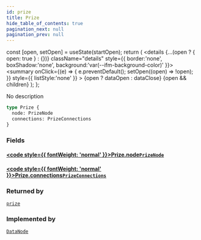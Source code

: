 ```yaml
---
id: prize
title: Prize
hide_table_of_contents: true
pagination_next: null
pagination_prev: null
---
```







  const [open, setOpen] = useState(startOpen);
  return (
    <details {...(open ? { open: true } : {})} className="details" style={{ border:'none', boxShadow:'none', background:'var(--ifm-background-color)' }}>
      <summary
        onClick={(e) => {
          e.preventDefault();
          setOpen((open) => !open);
        }}
        style={{ listStyle:'none' }}
      >
      {open ? dataOpen : dataClose}
      </summary>
      {open && children}
    </details>
  );
};




No description


```graphql
type Prize {
  node: PrizeNode
  connections: PrizeConnections
}
```




### Fields

#### [<code style={{ fontWeight: 'normal' }}>Prize.<b>node</b></code>](#)<Bullet />[`PrizeNode`](/cris/objects/prize-node) <Badge class="secondary" text="object"/>
> 
> 

#### [<code style={{ fontWeight: 'normal' }}>Prize.<b>connections</b></code>](#)<Bullet />[`PrizeConnections`](/cris/objects/prize-connections) <Badge class="secondary" text="object"/>
> 
> 



### Returned by

[`prize`](/cris/queries/prize)  <Badge class="secondary" text="query"/>

### Implemented by

[`DataNode`](/cris/unions/data-node)  <Badge class="secondary" text="union"/>


